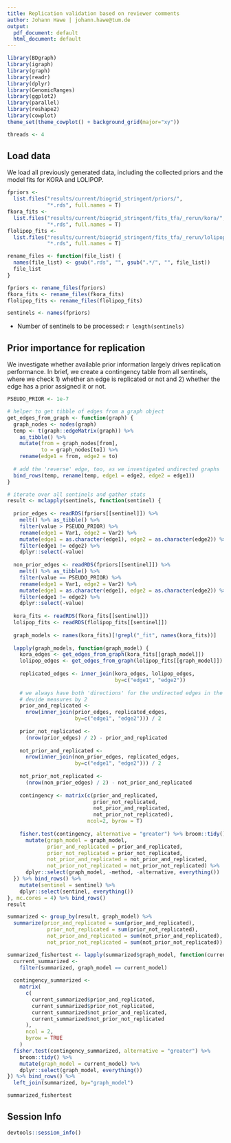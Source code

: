 ```yaml
---
title: Replication validation based on reviewer comments
author: Johann Hawe | johann.hawe@tum.de
output:
  pdf_document: default
  html_document: default
---
```


```r
library(BDgraph)
library(igraph)
library(graph)
library(readr)
library(dplyr)
library(GenomicRanges)
library(ggplot2)
library(parallel)
library(reshape2)
library(cowplot)
theme_set(theme_cowplot() + background_grid(major="xy"))

threads <- 4
```

## Load data

We load all previously generated data, including the collected priors and the
model fits for KORA and LOLIPOP.

```r
fpriors <- 
  list.files("results/current/biogrid_stringent/priors/", 
             "*.rds", full.names = T)
fkora_fits <- 
  list.files("results/current/biogrid_stringent/fits_tfa/_rerun/kora/", 
             "*.rds", full.names = T)
flolipop_fits <- 
  list.files("results/current/biogrid_stringent/fits_tfa/_rerun/lolipop/", 
             "*.rds", full.names = T)

rename_files <- function(file_list) {
  names(file_list) <- gsub(".rds", "", gsub(".*/", "", file_list))
  file_list
}

fpriors <- rename_files(fpriors)
fkora_fits <- rename_files(fkora_fits)
flolipop_fits <- rename_files(flolipop_fits)

sentinels <- names(fpriors)
```

- Number of sentinels to be processed: `r length(sentinels)`

## Prior importance for replication

We investigate whether available prior information largely drives replication performance.
In brief, we create a contingency table from all sentinels, where we check 1) whether an edge is replicated or not and 2) whether the edge has a prior assigned it or not.

```r
PSEUDO_PRIOR <- 1e-7

# helper to get tibble of edges from a graph object
get_edges_from_graph <- function(graph) {
  graph_nodes <- nodes(graph)
  temp <- t(graph::edgeMatrix(graph)) %>%
    as_tibble() %>%
    mutate(from = graph_nodes[from],
           to = graph_nodes[to]) %>%
    rename(edge1 = from, edge2 = to)
  
  # add the 'reverse' edge, too, as we investigated undirected graphs
  bind_rows(temp, rename(temp, edge1 = edge2, edge2 = edge1))
}

# iterate over all sentinels and gather stats
result <- mclapply(sentinels, function(sentinel) {
  
  prior_edges <- readRDS(fpriors[[sentinel]]) %>%
    melt() %>% as_tibble() %>%
    filter(value > PSEUDO_PRIOR) %>%
    rename(edge1 = Var1, edge2 = Var2) %>%
    mutate(edge1 = as.character(edge1), edge2 = as.character(edge2)) %>%
    filter(edge1 != edge2) %>%
    dplyr::select(-value)
  
  non_prior_edges <- readRDS(fpriors[[sentinel]]) %>%
    melt() %>% as_tibble() %>%
    filter(value == PSEUDO_PRIOR) %>%
    rename(edge1 = Var1, edge2 = Var2) %>%
    mutate(edge1 = as.character(edge1), edge2 = as.character(edge2)) %>%
    filter(edge1 != edge2) %>%
    dplyr::select(-value)
  
  kora_fits <- readRDS(fkora_fits[[sentinel]])
  lolipop_fits <- readRDS(flolipop_fits[[sentinel]])
  
  graph_models <- names(kora_fits)[!grepl("_fit", names(kora_fits))]
  
  lapply(graph_models, function(graph_model) {
    kora_edges <- get_edges_from_graph(kora_fits[[graph_model]])
    lolipop_edges <- get_edges_from_graph(lolipop_fits[[graph_model]])
    
    replicated_edges <- inner_join(kora_edges, lolipop_edges,
                                   by=c("edge1", "edge2")) 
    
    # we always have both 'directions' for the undirected edges in the tibbles
    # devide measures by 2
    prior_and_replicated <- 
      nrow(inner_join(prior_edges, replicated_edges,
                      by=c("edge1", "edge2"))) / 2
    
    prior_not_replicated <- 
      (nrow(prior_edges) / 2) - prior_and_replicated
    
    not_prior_and_replicated <- 
      nrow(inner_join(non_prior_edges, replicated_edges,
                      by=c("edge1", "edge2"))) / 2
    
    not_prior_not_replicated <- 
      (nrow(non_prior_edges) / 2) - not_prior_and_replicated
    
    contingency <- matrix(c(prior_and_replicated, 
                            prior_not_replicated,
                            not_prior_and_replicated,
                            not_prior_not_replicated), 
                          ncol=2, byrow = T)
    
    fisher.test(contingency, alternative = "greater") %>% broom::tidy() %>%
      mutate(graph_model = graph_model,
             prior_and_replicated = prior_and_replicated,
             prior_not_replicated = prior_not_replicated,
             not_prior_and_replicated = not_prior_and_replicated,
             not_prior_not_replicated = not_prior_not_replicated) %>% 
      dplyr::select(graph_model, -method, -alternative, everything())
  }) %>% bind_rows() %>%
    mutate(sentinel = sentinel) %>%
    dplyr::select(sentinel, everything())
}, mc.cores = 4) %>% bind_rows()
result

summarized <- group_by(result, graph_model) %>%
  summarize(prior_and_replicated = sum(prior_and_replicated),
             prior_not_replicated = sum(prior_not_replicated),
             not_prior_and_replicated = sum(not_prior_and_replicated),
             not_prior_not_replicated = sum(not_prior_not_replicated))

summarized_fishertest <- lapply(summarized$graph_model, function(current_model) {
  current_summarized <-
    filter(summarized, graph_model == current_model)
  
  contingency_summarized <-
    matrix(
      c(
        current_summarized$prior_and_replicated,
        current_summarized$prior_not_replicated,
        current_summarized$not_prior_and_replicated,
        current_summarized$not_prior_not_replicated
      ),
      ncol = 2,
      byrow = TRUE
    )
  fisher.test(contingency_summarized, alternative = "greater") %>% 
    broom::tidy() %>%
    mutate(graph_model = current_model) %>%
    dplyr::select(graph_model, everything())
}) %>% bind_rows() %>%
  left_join(summarized, by="graph_model")

summarized_fishertest
```


## Session Info
```r
devtools::session_info()
```
